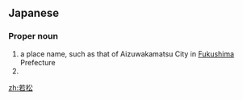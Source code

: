 ==Japanese==
{{ja-kanjitab|わか|まつ|yomi=k}}

===Proper noun===
{{ja-pos|わかまつ|proper}}

# a place name, such as that of Aizuwakamatsu City in [[Fukushima]] Prefecture
# {{surname|lang=ja|sort=わかまつ}}

[[zh:若松]]